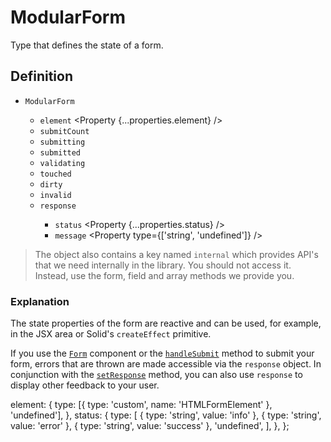 
<Title>TypeScript | Modular Forms</Title>
<Meta name="description" content="Type that defines the state of a form." />

# ModularForm

Type that defines the state of a form.

## Definition

- `ModularForm` <Property type="object" />
  - `element` <Property {...properties.element} />
  - `submitCount` <Property type="number" />
  - `submitting` <Property type="boolean" />
  - `submitted` <Property type="boolean" />
  - `validating` <Property type="boolean" />
  - `touched` <Property type="boolean" />
  - `dirty` <Property type="boolean" />
  - `invalid` <Property type="boolean" />
  - `response` <Property type="object" />
    - `status` <Property {...properties.status} />
    - `message` <Property type={['string', 'undefined']} />

> The object also contains a key named `internal` which provides API's that we need internally in the library. You should not access it. Instead, use the form, field and array methods we provide you.

### Explanation

The state properties of the form are reactive and can be used, for example, in the JSX area or Solid's `createEffect` primitive.

If you use the <A href="/api/Form">`Form`</A> component or the <A href="/api/handleSubmit">`handleSubmit`</A> method to submit your form, errors that are thrown are made accessible via the `response` object. In conjunction with the <A href="/api/setResponse">`setResponse`</A> method, you can also use `response` to display other feedback to your user.

  element: {
    type: [{ type: 'custom', name: 'HTMLFormElement' }, 'undefined'],
  },
  status: {
    type: [
      { type: 'string', value: 'info' },
      { type: 'string', value: 'error' },
      { type: 'string', value: 'success' },
      'undefined',
    ],
  },
};
